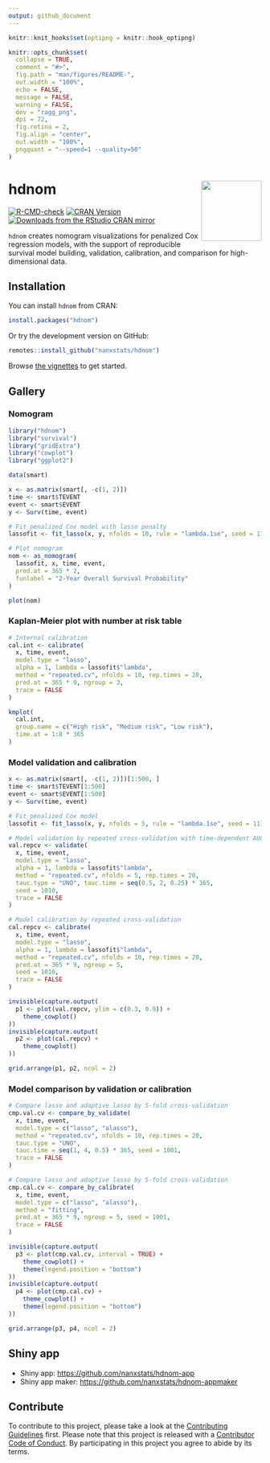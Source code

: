 ```yaml
---
output: github_document
---
```


<!-- README.md is generated from README.Rmd. Please edit that file -->

```r
knitr::knit_hooks$set(optipng = knitr::hook_optipng)

knitr::opts_chunk$set(
  collapse = TRUE,
  comment = "#>",
  fig.path = "man/figures/README-",
  out.width = "100%",
  echo = FALSE,
  message = FALSE,
  warning = FALSE,
  dev = "ragg_png",
  dpi = 72,
  fig.retina = 2,
  fig.align = "center",
  out.width = "100%",
  pngquant = "--speed=1 --quality=50"
)
```

# hdnom <img src="man/figures/logo.png" align="right" width="120" />

<!-- badges: start -->
[![R-CMD-check](https://github.com/nanxstats/hdnom/actions/workflows/R-CMD-check.yaml/badge.svg)](https://github.com/nanxstats/hdnom/actions/workflows/R-CMD-check.yaml)
[![CRAN Version](https://www.r-pkg.org/badges/version/hdnom)](https://cran.r-project.org/package=hdnom)
[![Downloads from the RStudio CRAN mirror](https://cranlogs.r-pkg.org/badges/hdnom)](https://cranlogs.r-pkg.org/badges/hdnom)
<!-- badges: end -->

`hdnom` creates nomogram visualizations for penalized Cox regression models, with the support of reproducible survival model building, validation, calibration, and comparison for high-dimensional data.

## Installation

You can install `hdnom` from CRAN:

```r
install.packages("hdnom")
```

Or try the development version on GitHub:

```r
remotes::install_github("nanxstats/hdnom")
```

Browse [the vignettes](https://nanx.me/hdnom/articles/) to get started.

## Gallery

### Nomogram

```r
library("hdnom")
library("survival")
library("gridExtra")
library("cowplot")
library("ggplot2")

data(smart)

x <- as.matrix(smart[, -c(1, 2)])
time <- smart$TEVENT
event <- smart$EVENT
y <- Surv(time, event)

# Fit penalized Cox model with lasso penalty
lassofit <- fit_lasso(x, y, nfolds = 10, rule = "lambda.1se", seed = 11)

# Plot nomogram
nom <- as_nomogram(
  lassofit, x, time, event,
  pred.at = 365 * 2,
  funlabel = "2-Year Overall Survival Probability"
)

plot(nom)
```

### Kaplan-Meier plot with number at risk table

```r
# Internal calibration
cal.int <- calibrate(
  x, time, event,
  model.type = "lasso",
  alpha = 1, lambda = lassofit$"lambda",
  method = "repeated.cv", nfolds = 10, rep.times = 20,
  pred.at = 365 * 9, ngroup = 3,
  trace = FALSE
)

kmplot(
  cal.int,
  group.name = c("High risk", "Medium risk", "Low risk"),
  time.at = 1:8 * 365
)
```

### Model validation and calibration

```r
x <- as.matrix(smart[, -c(1, 2)])[1:500, ]
time <- smart$TEVENT[1:500]
event <- smart$EVENT[1:500]
y <- Surv(time, event)

# Fit penalized Cox model
lassofit <- fit_lasso(x, y, nfolds = 5, rule = "lambda.1se", seed = 11)

# Model validation by repeated cross-validation with time-dependent AUC
val.repcv <- validate(
  x, time, event,
  model.type = "lasso",
  alpha = 1, lambda = lassofit$"lambda",
  method = "repeated.cv", nfolds = 5, rep.times = 20,
  tauc.type = "UNO", tauc.time = seq(0.5, 2, 0.25) * 365,
  seed = 1010,
  trace = FALSE
)

# Model calibration by repeated cross-validation
cal.repcv <- calibrate(
  x, time, event,
  model.type = "lasso",
  alpha = 1, lambda = lassofit$"lambda",
  method = "repeated.cv", nfolds = 10, rep.times = 20,
  pred.at = 365 * 9, ngroup = 5,
  seed = 1010,
  trace = FALSE
)

invisible(capture.output(
  p1 <- plot(val.repcv, ylim = c(0.3, 0.9)) +
    theme_cowplot()
))
invisible(capture.output(
  p2 <- plot(cal.repcv) +
    theme_cowplot()
))

grid.arrange(p1, p2, ncol = 2)
```

### Model comparison by validation or calibration

```r
# Compare lasso and adaptive lasso by 5-fold cross-validation
cmp.val.cv <- compare_by_validate(
  x, time, event,
  model.type = c("lasso", "alasso"),
  method = "repeated.cv", nfolds = 10, rep.times = 20,
  tauc.type = "UNO",
  tauc.time = seq(1, 4, 0.5) * 365, seed = 1001,
  trace = FALSE
)

# Compare lasso and adaptive lasso by 5-fold cross-validation
cmp.cal.cv <- compare_by_calibrate(
  x, time, event,
  model.type = c("lasso", "alasso"),
  method = "fitting",
  pred.at = 365 * 9, ngroup = 5, seed = 1001,
  trace = FALSE
)

invisible(capture.output(
  p3 <- plot(cmp.val.cv, interval = TRUE) +
    theme_cowplot() +
    theme(legend.position = "bottom")
))
invisible(capture.output(
  p4 <- plot(cmp.cal.cv) +
    theme_cowplot() +
    theme(legend.position = "bottom")
))

grid.arrange(p3, p4, ncol = 2)
```

## Shiny app

- Shiny app: <https://github.com/nanxstats/hdnom-app>
- Shiny app maker: <https://github.com/nanxstats/hdnom-appmaker>

## Contribute

To contribute to this project, please take a look at the [Contributing Guidelines](https://github.com/nanxstats/hdnom/blob/master/CONTRIBUTING.md) first. Please note that this project is released with a [Contributor Code of Conduct](https://github.com/nanxstats/hdnom/blob/master/CONDUCT.md). By participating in this project you agree to abide by its terms.
